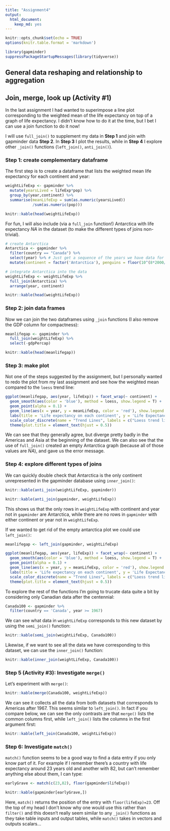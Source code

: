 ```yaml
---
title: "Assignment4"
output: 
  html_document: 
    keep_md: yes
---
```


```r
knitr::opts_chunk$set(echo = TRUE)
options(knitr.table.format = 'markdown')
```

```r
library(gapminder)
suppressPackageStartupMessages(library(tidyverse))
```


## General data reshaping and relationship to aggregation


## Join, merge, look up (Activity #1)

In the last assignment I had wanted to superimpose a line plot corresponding to the weighted mean of the life expectancy on top of a graph of life expectancy. I didn't know how to do it at the time, but I bet I can use a join function to do it now!

I will use `full_join()` to supplement my data in __Step 1__ and join with gapminder data __Step 2__. In __Step 3__ I plot the results, while in __Step 4__ I explore other `_join()` functions (`left_join()`, `anti_join()`).

### Step 1: create complementary dataframe

The first step is to create a dataframe that lists the weighted mean life expectancy for each continent and year:

```r
weightLifeExp <- gapminder %>%
  mutate(yearsLived = lifeExp*pop) %>% 
  group_by(year,continent) %>% 
  summarise(meanLifeExp = sum(as.numeric(yearsLived))
            /sum(as.numeric(pop)))

knitr::kable(head(weightLifeExp))
```

For fun, I will also include (via a `full_join` function!) Antarctica with life expectancy *NA* in the dataset (to make the different types of joins non-trivial).

```r
# create Antarctica
Antarctica <- gapminder %>% 
  filter(country == "Canada") %>% 
  select(year) %>% # Just get a sequence of the years we have data for
  mutate(continent = factor('Antarctica'), penguins = floor(10^(8*2000/jitter(year))/jitter(year)))

# integrate Antarctica into the data
weightLifeExp <- weightLifeExp %>% 
  full_join(Antarctica) %>% 
  arrange(year, continent)

knitr::kable(head(weightLifeExp))
```



### Step 2: join data frames

Now we can join the two dataframes using `_join` functions (I also remove the GDP column for compactness):
```r
meanlifegap <- gapminder %>% 
  full_join(weightLifeExp) %>% 
  select(-gdpPercap)

knitr::kable(head(meanlifegap))
```


### Step 3: make plot

Not one of the steps suggested by the assignment, but I personally wanted to redo the plot from my last assignment and see how the weighted mean compared to the `loess` trend line:

```r
ggplot(meanlifegap, aes(year, lifeExp)) + facet_wrap(~ continent) +
  geom_smooth(aes(color = 'blue'), method = loess, show.legend = T) +
  geom_point(alpha = 0.1) + 
  geom_line(aes(x = year, y = meanLifeExp, color = 'red'), show.legend = T) +
  labs(title = 'Life expectancy on each continent', y = 'Life Expectancy') +
  scale_color_discrete(name = "Trend Lines", labels = c("Loess trend line", "Weighted mean")) +
  theme(plot.title = element_text(hjust = 0.5))
```

We can see that they generally agree, but diverge pretty badly in the Americas and Asia at the beginning of the dataset. We can also see that the use of `full_join()` created an empty Antarctica graph (because all of those values are *NA*), and gave us the error message. 

### Step 4: explore different types of joins

We can quickly double check that Antarctica is the only continent unrepresented in the gapminder database using `inner_join()`:

```r
knitr::kable(anti_join(weightLifeExp, gapminder))

knitr::kable(anti_join(gapminder, weightLifeExp))
```

This shows us that the only rows in `weightLifeExp` with continent and year not in `gapminder` are Antarctica, while there are no rows in `gapminder` with either continent or year not in `weightLifeExp`.

If we wanted to get rid of the empty antarctica plot we could use `left_join()`:

```r
meanlifegap <- left_join(gapminder, weightLifeExp)

ggplot(meanlifegap, aes(year, lifeExp)) + facet_wrap(~ continent) +
  geom_smooth(aes(color = 'blue'), method = loess, show.legend = T) +
  geom_point(alpha = 0.1) + 
  geom_line(aes(x = year, y = meanLifeExp, color = 'red'), show.legend = T) +
  labs(title = 'Life expectancy on each continent', y = 'Life Expectancy') +
  scale_color_discrete(name = "Trend Lines", labels = c("Loess trend line", "Weighted mean")) +
  theme(plot.title = element_text(hjust = 0.5))
```

To explore the rest of the functions I'm going to trucate data quite a bit by considering only Canadian data after the centennial:

```r
Canada100 <- gapminder %>%
  filter(country == 'Canada', year >= 1967)
```

We can see what data in `weightLifeExp` corresponds to this new dataset by using the `semi_join()` function:

```r
knitr::kable(semi_join(weightLifeExp, Canada100))
```

Likewise, if we want to see all the data we have corresponding to this dataset, we can use the `inner_join()` function:

```r
knitr::kable(inner_join(weightLifeExp, Canada100))
```

### Step 5 (Activity #3): Investigate `merge()` 

Let's experiment with `merge()`:

```r
knitr::kable(merge(Canada100, weightLifeExp))
```

We can see it collects all the data from both datasets that corresponds to Americas after 1967. This seems similar to `left_join()`. In fact if you compare below, we can see the only contrasts are that `merge()` lists the common columns first, while `left_join()` lists the columns in the first argument first:

```r
knitr::kable(left_join(Canada100, weightLifeExp))
```

### Step 6: Investigate `match()`

`match()` function seems to be a good way to find a data entry if you only know part of it. For example if I remember there's a country with life expectancy around 23 years old and another with 82, but can't remember anything else about them, I can type:
 
```r
earlyGrave <- match(c(23,82), floor(gapminder$lifeExp))

knitr::kable(gapminder[earlyGrave,])
```

Here, `match()` returns the position of the entry with `floor(lifeExp)=23`. Off the top of my head I don't know why one would use this rather than `filter()` and this doesn't really seem similar to any `_join()` functions as they take table inputs and output tables, while `match()` takes in vectors and outputs scalars...
